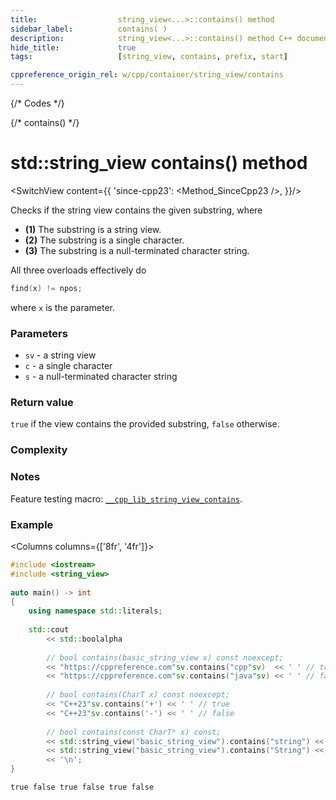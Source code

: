 ```yaml
---
title:					string_view<...>::contains() method
sidebar_label:			contains( )
description:			string_view<...>::contains() method C++ documentation
hide_title:				true
tags:					[string_view, contains, prefix, start]

cppreference_origin_rel: w/cpp/container/string_view/contains
---
```




{/* Codes */}

{/* contains() */}

# std::string_view contains() method

<SwitchView content={{
	'since-cpp23': <Method_SinceCpp23 />,
}}/>

Checks if the string view contains the given substring, where

 - **(1)** The substring is a string view.
 - **(2)** The substring is a single character.
 - **(3)** The substring is a null-terminated character string.

All three overloads effectively do
```cpp
find(x) != npos;
```
where `x` is the parameter.

### Parameters

 - `sv` - a string view
 - `c` - a single character
 - `s` - a null-terminated character string

### Return value

`true` if the view contains the provided substring, `false` otherwise.

### Complexity

<ImproveSection />

### Notes

Feature testing macro: [`__cpp_lib_string_view_contains`](#).

### Example

<Columns columns={['8fr', '4fr']}>
<div>

```cpp
#include <iostream>
#include <string_view>
 
auto main() -> int
{
    using namespace std::literals;
 
    std::cout
        << std::boolalpha
 
        // bool contains(basic_string_view x) const noexcept;
        << "https://cppreference.com"sv.contains("cpp"sv)  << ' ' // true
        << "https://cppreference.com"sv.contains("java"sv) << ' ' // false
 
        // bool contains(CharT x) const noexcept;
        << "C++23"sv.contains('+') << ' ' // true
        << "C++23"sv.contains('-') << ' ' // false
 
        // bool contains(const CharT* x) const;
        << std::string_view("basic_string_view").contains("string") << ' ' // true
        << std::string_view("basic_string_view").contains("String") << ' ' // false
        << '\n';
}
```

</div>
<div>

```plaintext title="Output"
true false true false true false
```

</div>
</Columns>

